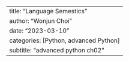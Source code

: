 ---
title: "Language Semestics"
author: "Wonjun Choi"
date: "2023-03-10"
categories: [Python, advanced Python]
subtitle: "advanced python ch02"
---